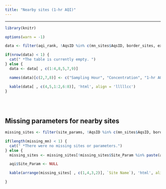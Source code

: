 ---
title: "Nearby sites (1-hr AQI)"
---

<style>
   body {margin-left: 0px;}
  .main-container {max-width: 1350px;}
  tr:nth-child(even){background-color: #e9e9e9;}
  tr:nth-child(odd){background-color: #FFF;}
</style>

<hr> 

```{r kable_nearby, message=F, echo=F, results='asis', warning=F}
library(knitr)

options(warn = -1)

data <- filter(aqi_rank, !AqsID %in% c(mn_sites$AqsID, border_sites, extra_sites))

if(nrow(data) < 1) {
  cat(" *The table is currently empty. ")
} else {
  data <- data[ , c(1:4,8,5,7,9)]

  names(data)[c(2,7,8)] <- c("Sampling Hour", "Concentration", "1-hr AQI")

  kable(data[ , c(4,5,1:2,6:8)], 'html', align = 'lllllcc')
}
 
```
<br>

<div class = "gray">
## Missing parameters for nearby sites
```{r miss_nearby, message=F, echo=F, results='asis', warning=F}

missing_sites <- filter(site_params, !AqsID %in% c(mn_sites$AqsID, border_sites))

if(length(missing_mn) < 1) {
  cat(" *There were no missing sites or parameters.")
} else {
  missing_sites <- missing_sites[!missing_sites$Site_Param %in% paste(aqi$AqsID, aqi$Parameter, sep="_"), ]

  aqi$Site_Param <- NULL

  kable(arrange(missing_sites[ , c(1,4,3,2)], `Site Name`), 'html', align = 'llll')

}
```
</div>



